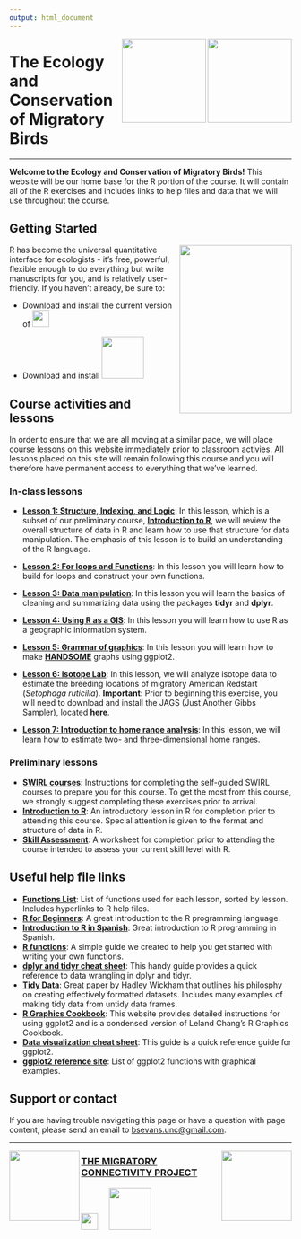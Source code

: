 ```yaml
---
output: html_document
---
```

<img align = "right" src="https://upload.wikimedia.org/wikipedia/en/thumb/e/e3/GMU_logo.svg/1280px-GMU_logo.svg.png" height="150px" width = "150px"/>
    
  <img align = "right" src="https://upload.wikimedia.org/wikipedia/en/6/6a/Smithsonian_Conservation_Biology_Institute_logo.png" height="150px" width = "150px"/>
  

# The Ecology and Conservation of Migratory Birds
  
----
  
**Welcome to the Ecology and Conservation of Migratory Birds!** This website will be our home base for the R portion of the course. It will contain all of the R exercises and includes links to help files and data that we will use throughout the course.


## Getting Started

  <img align = "right" src="https://avatars0.githubusercontent.com/u/5629668?v=3&s=460" height="300px" width = "200px"/>

R has become the universal quantitative interface for ecologists - it's free, powerful, flexible enough to do everything but write manuscripts for you, and is relatively user-friendly. If you haven't already, be sure to:

* Download and install the current version of [<img src = "http://rhrv.r-forge.r-project.org/css/images/R.png" height="30px" width = "30px"/>](https://www.r-project.org/)

* Download and install [<img src = "https://www.rstudio.com/wp-content/uploads/2014/03/blue-250.png" height="75px" width = "75px"/>](https://www.rstudio.com/products/rstudio/download/)

## Course activities and lessons
In order to ensure that we are all moving at a similar pace, we will place course lessons on this website immediately prior to classroom activies. All lessons placed on this site will remain following this course and you will therefore have permanent access to everything that we've learned.

### In-class lessons

* [**Lesson 1: Structure, Indexing, and Logic**](http://scbi-migbirds.github.io/structureIndexingAndLogic.html): In this lesson, which is a subset of our preliminary course, [**Introduction to R**](http://scbi-migbirds.github.io/IntroductionToR.html), we will review the overall structure of data in R and learn how to use that structure for data manipulation. The emphasis of this lesson is to build an understanding of the R language.

* [**Lesson 2: For loops and Functions**](http://scbi-migbirds.github.io/ForLoopsAndFunctions.html): In this lesson you will learn how to build for loops and construct your own functions.

* [**Lesson 3: Data manipulation**](http://scbi-migbirds.github.io/dataManipulation.html): In this lesson you will learn the basics of cleaning and summarizing data using the packages **tidyr** and **dplyr**.    

* [**Lesson 4: Using R as a GIS**](http://scbi-migbirds.github.io/gisInR.html): In this lesson you will learn how to use R as a geographic information system.

* [**Lesson 5: Grammar of graphics**](http://scbi-migbirds.github.io/GrammarOfGraphics.html): In this lesson you will learn how to make [**HANDSOME**](http://had.co.nz/me.jpg) graphs using ggplot2.

* [**Lesson 6: Isotope Lab**](http://scbi-migbirds.github.io/IsotopeLab.html): In this lesson, we will analyze isotope data to estimate the breeding locations of migratory American Redstart (_Setophaga ruticilla_). **Important**: Prior to beginning this exercise, you will need to download and install the JAGS (Just Another Gibbs Sampler), located [**here**](http://sourceforge.net/projects/mcmc-jags/?source=typ_redirect).    

* [**Lesson 7: Introduction to home range analysis**](http://scbi-migbirds.github.io/homeRange.html): In this lesson, we will learn how to estimate two- and three-dimensional home ranges.

### Preliminary lessons

* [**SWIRL courses**](http://scbi-migbirds.github.io/swirlCourses.html): Instructions for completing the self-guided SWIRL courses to prepare you for this course. To get the most from this course, we strongly suggest completing these exercises prior to arrival. 
* [**Introduction to R**](http://scbi-migbirds.github.io/IntroductionToR.html): An introductory lesson in R for completion prior to attending this course. Special attention is given to the format and structure of data in R.
* [**Skill Assessment**](http://scbi-migbirds.github.io/skillAssessmentMigBirds.html): A worksheet for completion prior to attending the course intended to assess your current skill level with R.

## Useful help file links

* [**Functions List**](http://scbi-migbirds.github.io/Functions.html): List of functions used for each lesson, sorted by lesson. Includes hyperlinks to R help files.
* [**R for Beginners**](https://cran.r-project.org/doc/contrib/Paradis-rdebuts_en.pdf): A great introduction to the R programming language.
* [**Introduction to R in Spanish**](https://cran.r-project.org/doc/contrib/R-intro-1.1.0-espanol.1.pdf): Great introduction to R programming in Spanish.
* [**R functions**](http://scbi-migbirds.github.io/writingFunctions.html): A simple guide we created to help you get started with writing your own functions.
* [**dplyr and tidyr cheat sheet**](https://www.rstudio.com/wp-content/uploads/2015/02/data-wrangling-cheatsheet.pdf): This handy guide provides a quick reference to data wrangling in dplyr and tidyr.
* [**Tidy Data**](http://www.jstatsoft.org/v59/i10/paper): Great paper by Hadley Wickham that outlines his philosphy on creating effectively formatted datasets. Includes many examples of making tidy data from untidy data frames.
* [**R Graphics Cookbook**](http://www.cookbook-r.com/Graphs/): This website provides detailed instructions for using ggplot2 and is a condensed version of Leland Chang's R Graphics Cookbook.
* [**Data visualization cheat sheet**](https://www.rstudio.com/wp-content/uploads/2015/03/ggplot2-cheatsheet.pdf): This guide is a quick reference guide for ggplot2.
* [**ggplot2 reference site**](http://docs.ggplot2.org/current/): List of ggplot2 functions with graphical examples.




## Support or contact

If you are having trouble navigating this page or have a question with page content, please send an email to <bsevans.unc@gmail.com>.

----

<img align = "right" src="https://upload.wikimedia.org/wikipedia/commons/thumb/e/e0/Git-logo.svg/512px-Git-logo.svg.png" height="125px" width = "125px"/>

<img align = "left" src="http://new.migratoryconnectivityproject.org/wp-content/themes//greenearth/images/bb-logo3.png" height="125px" width = "125px"/> 

### [**THE MIGRATORY<br> CONNECTIVITY PROJECT**](http://www.migratoryconnectivityproject.org/)

<img src="http://vector-magz.com/wp-content/uploads/2013/09/smithsonian-logo-vector.png" height="30px" width = "30px"/>&nbsp;&nbsp;&nbsp;&nbsp;&nbsp;<img src="https://upload.wikimedia.org/wikipedia/commons/thumb/1/1c/USGS_logo_green.svg/2000px-USGS_logo_green.svg.png" height="75px" width = "75px"/> 
 

 





